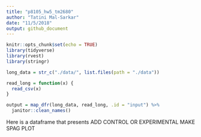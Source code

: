 ```yaml
---
title: "p8105_hw5_tm2680"
author: "Tatini Mal-Sarkar"
date: "11/5/2018"
output: github_document
---
```


```r
knitr::opts_chunk$set(echo = TRUE)
library(tidyverse)
library(rvest)
library(stringr)
```

```r
long_data = str_c("./data/", list.files(path = "./data"))

read_long = function(x) {
  read_csv(x)
}

output = map_dfr(long_data, read_long, .id = "input") %>% 
  janitor::clean_names()
```

Here is a dataframe that presents 
ADD CONTROL OR EXPERIMENTAL
MAKE SPAG PLOT

```r

```

